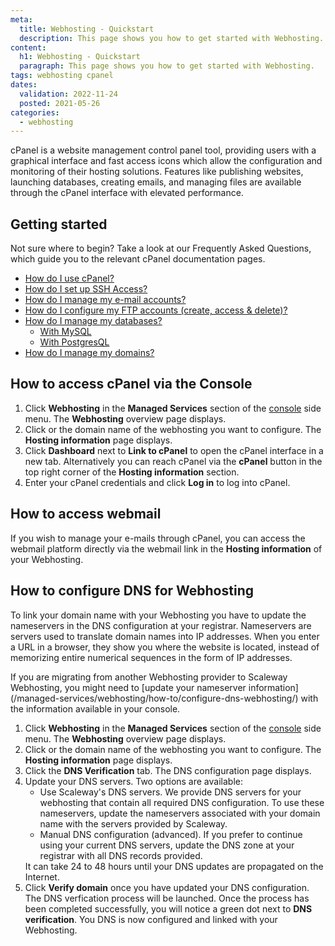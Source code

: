 ```yaml
---
meta:
  title: Webhosting - Quickstart
  description: This page shows you how to get started with Webhosting.
content:
  h1: Webhosting - Quickstart
  paragraph: This page shows you how to get started with Webhosting.
tags: webhosting cpanel
dates:
  validation: 2022-11-24
  posted: 2021-05-26
categories:
  - webhosting
---
```

cPanel is a website management control panel tool, providing users with a graphical interface and fast access icons which allow the configuration and monitoring of their hosting solutions. Features like publishing websites, launching databases, creating emails, and managing files are available through the cPanel interface with elevated performance.

## Getting started

Not sure where to begin? Take a look at our Frequently Asked Questions, which guide you to the relevant cPanel documentation pages.

* [How do I use cPanel?](https://docs.cpanel.net/cpanel/the-cpanel-interface/the-cpanel-interface/)
* [How do I set up SSH Access?](https://docs.cpanel.net/cpanel/security/ssh-access/)
* [How do I manage my e-mail accounts?](https://docs.cpanel.net/cpanel/email/email-accounts/#overview)
* [How do I configure my FTP accounts (create, access & delete)?](https://docs.cpanel.net/cpanel/files/ftp-accounts/)
* [How do I manage my databases?](https://docs.cpanel.net/cpanel/databases/)
  * [With MySQL](https://docs.cpanel.net/cpanel/databases/mysql-databases/)
  * [With PostgresQL](https://docs.cpanel.net/cpanel/databases/postgresql-databases/)
* [How do I manage my domains?](https://docs.cpanel.net/cpanel/domains/domains/)

## How to access cPanel via the Console 

1. Click **Webhosting** in the **Managed Services** section of the [console](https://console.scaleway.com/) side menu. The **Webhosting** overview page displays.
2. Click <icon name="seeMore" /> or the domain name of the webhosting you want to configure. The **Hosting information** page displays.
3. Click **Dashboard** next to **Link to cPanel** to open the cPanel interface in a new tab.
    <Lightbox src="scaleway-webhosting-cpanel.webp" alt="" />
    <Message type="tip">
        Alternatively you can reach cPanel via the **cPanel** button in the top right corner of the **Hosting information** section.
    </Message>
4. Enter your cPanel credentials and click **Log in** to log into cPanel. 

## How to access webmail 

If you wish to manage your e-mails through cPanel, you can access the webmail platform directly via the webmail link in the **Hosting information** of your Webhosting.

## How to configure DNS for Webhosting

To link your domain name with your Webhosting you have to update the nameservers in the DNS configuration at your registrar. Nameservers are servers used to translate domain names into IP addresses. When you enter a URL in a browser, they show you where the website is located, instead of memorizing entire numerical sequences in the form of IP addresses.

<Message type="important">
  If you are migrating from another Webhosting provider to Scaleway Webhosting, you might need to [update your nameserver information](/managed-services/webhosting/how-to/configure-dns-webhosting/) with the information available in your console.
</Message>

1. Click **Webhosting** in the **Managed Services** section of the [console](https://console.scaleway.com/) side menu. The **Webhosting** overview page displays.
2. Click <icon name="seeMore" /> or the domain name of the webhosting you want to configure. The **Hosting information** page displays.
3. Click the **DNS Verification** tab. The DNS configuration page displays.
4. Update your DNS servers. Two options are available:
    - Use Scaleway's DNS servers. 
        We provide DNS servers for your webhosting that contain all required DNS configuration. To use these nameservers, update the nameservers associated with your domain name with the servers provided by Scaleway.
    - Manual DNS configuration (advanced).
        If you prefer to continue using your current DNS servers, update the DNS zone at your registrar with all DNS records provided.
    <Message type="note">
        It can take 24 to 48 hours until your DNS updates are propagated on the Internet.
    </Message>
5. Click **Verify domain** once you have updated your DNS configuration. The DNS verfication process will be launched.
    Once the process has been completed successfully, you will notice a green dot next to **DNS verification**. You DNS is now configured and linked with your Webhosting.